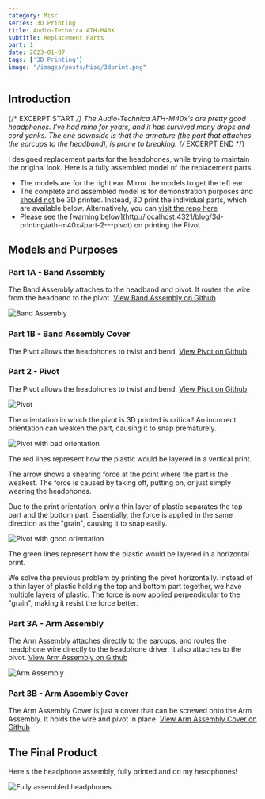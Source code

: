 ```yaml
---
category: Misc
series: 3D Printing
title: Audio-Technica ATH-M40X
subtitle: Replacement Parts
part: 1
date: 2023-01-07
tags: ['3D Printing']
image: "/images/posts/Misc/3dprint.png"
---
```


## Introduction

{/* EXCERPT START */}
The Audio-Technica ATH-M40x's are pretty good headphones. I've had mine for years, and it has survived many drops and cord yanks. The one downside is that the armature (the part that attaches the earcups to the headband), is prone to breaking.
{/* EXCERPT END */}

I designed replacement parts for the headphones, while trying to maintain the original look. Here is a fully assembled model of the replacement parts.

<Important>
    <ul>
        <li>The models are for the right ear. Mirror the models to get the left ear</li>
        <li>The complete and assembled model is for demonstration purposes and <u>should not</u> be 3D printed. Instead, 3D print the individual parts, which are available below. Alternatively, you can <a href="https://github.com/zlaast/ATH-M40X">visit the repo here</a></li>
        <li>Please see the [warning below](http://localhost:4321/blog/3d-printing/ath-m40x#part-2---pivot) on printing the Pivot</li>
    </ul>
</Important>

<div class="flex justify-center my-8">
    <script src="https://embed.github.com/view/3d/zlaast/ATH-M40X/master/Headphones%20Assembly.STL"></script>
</div>

## Models and Purposes

### Part 1A - Band Assembly

The Band Assembly attaches to the headband and pivot. It routes the wire from the headband to the pivot. [View Band Assembly on Github](https://github.com/zlaast/ATH-M40X/blob/main/Headphones%20Assembly%20-%20Band%20Assembly%20(Right%20Ear).STL)

![Band Assembly](/images/posts/Misc/ATH-M40X/Band%20Assembly.png)

### Part 1B - Band Assembly Cover

The Pivot allows the headphones to twist and bend. [View Pivot on Github](https://github.com/zlaast/ATH-M40X/blob/main/Headphones%20Assembly%20-%20Band%20Assembly%20Cover%20(Right%20Ear).STL)

### Part 2 - Pivot

The Pivot allows the headphones to twist and bend. [View Pivot on Github](https://github.com/zlaast/ATH-M40X/blob/main/Headphones%20Assembly%20-%20Pivot%20(Right%20Ear).STL)

![Pivot](/images/posts/Misc/ATH-M40X/Pivot.png)

<Important>
    The orientation in which the pivot is 3D printed is critical! An incorrect orientation can weaken the part, causing it to snap prematurely.
</Important>

![Pivot with bad orientation](/images/posts/Misc/ATH-M40X/Pivot%20-%20Bad%20Orientation.png)

The red lines represent how the plastic would be layered in a vertical print.

The arrow shows a shearing force at the point where the part is the weakest. The force is caused by taking off, putting on, or just simply wearing the headphones.

Due to the print orientation, only a thin layer of plastic separates the top part and the bottom part. Essentially, the force is applied in the same direction as the "grain", causing it to snap easily.

![Pivot with good orientation](/images/posts/Misc/ATH-M40X/Pivot%20-%20Good%20Orientation.png)

The green lines represent how the plastic would be layered in a horizontal print.

We solve the previous problem by printing the pivot horizontally. Instead of a thin layer of plastic holding the top and bottom part together, we have multiple layers of plastic. The force is now applied perpendicular to the "grain", making it resist the force better.

### Part 3A - Arm Assembly

The Arm Assembly attaches directly to the earcups, and routes the headphone wire directly to the headphone driver. It also attaches to the pivot. [View Arm Assembly on Github](https://github.com/zlaast/ATH-M40X/blob/main/Headphones%20Assembly%20-%20Arm%20Assembly%20(Right%20Ear).STL)

![Arm Assembly](/images/posts/Misc/ATH-M40X/Arm%20Assembly%20-%20Back.png)

### Part 3B - Arm Assembly Cover

The Arm Assembly Cover is just a cover that can be screwed onto the Arm Assembly. It holds the wire and pivot in place. [View Arm Assembly Cover on Github](https://github.com/zlaast/ATH-M40X/blob/main/Headphones%20Assembly%20-%20Arm%20Assembly%20Cover%20(Right%20Ear).STL)

## The Final Product

Here's the headphone assembly, fully printed and on my headphones!

![Fully assembled headphones](/images/posts/Misc/ATH-M40X/Headphones.jpg)